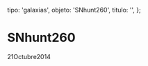 
  tipo: 'galaxias',
  objeto: 'SNhunt260',
  titulo: '',
};

# SNhunt260

<Imagen
  src="registro/snhunt260_20141021_1_snhunt260-_20141021_i88.jpg"
  fecha="20141021"
/>

 21Octubre2014